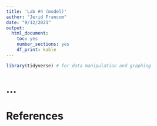```yaml
---
title: 'Lab #4 (model)'
author: "Jerid Francom"
date: "9/12/2021"
output: 
  html_document: 
    toc: yes
    number_sections: yes
    df_print: kable
---
```


```r
library(tidyverse) # for data manipulation and graphing

```

# ...


# References
